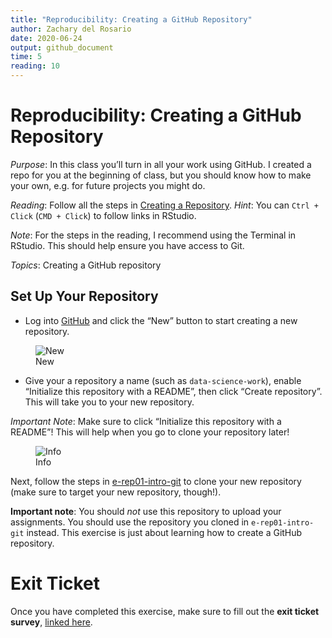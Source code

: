 ```yaml
---
title: "Reproducibility: Creating a GitHub Repository"
author: Zachary del Rosario
date: 2020-06-24
output: github_document
time: 5
reading: 10
---
```


# Reproducibility: Creating a GitHub Repository

*Purpose*: In this class you'll turn in all your work using GitHub. I created a repo for you at the beginning of class, but you should know how to make your own, e.g. for future projects you might do.

*Reading*: Follow all the steps in [Creating a Repository](https://swcarpentry.github.io/git-novice/03-create/index.html). *Hint*: You can `Ctrl + Click` (`CMD + Click`) to follow links in RStudio.

*Note*: For the steps in the reading, I recommend using the Terminal in RStudio. This should help ensure you have access to Git.

*Topics*: Creating a GitHub repository

## Set Up Your Repository
<!-- -------------------------------------------------- -->

- Log into [GitHub](https://github.com/) and click the "New" button to start creating a new repository.

![New](./images/rep02-new.png)

- Give your a repository a name (such as `data-science-work`), enable "Initialize this repository with a README", then click "Create repository". This will take you to your new repository.

*Important Note*: Make sure to click "Initialize this repository with a README"! This will help when you go to clone your repository later!

![Info](./images/rep02-info-readme.png)

Next, follow the steps in [e-rep01-intro-git](https://github.com/zdelrosario/data-science-curriculum/blob/master/exercises/e-rep01-intro-git.md) to clone your new repository (make sure to target your new repository, though!).

**Important note**: You should *not* use this repository to upload your assignments. You should use the repository you cloned in `e-rep01-intro-git` instead. This exercise is just about learning how to create a GitHub repository.

<!-- include-exit-ticket -->
# Exit Ticket
<!-- -------------------------------------------------- -->

Once you have completed this exercise, make sure to fill out the **exit ticket survey**, [linked here](https://docs.google.com/forms/d/e/1FAIpQLSeuq2LFIwWcm05e8-JU84A3irdEL7JkXhMq5Xtoalib36LFHw/viewform?usp=pp_url&entry.693978880=e-rep02-create-assignment.Rmd).
